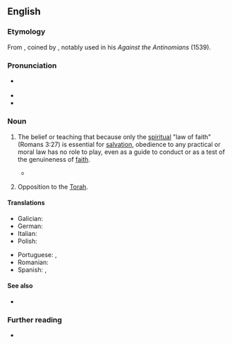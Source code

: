 ==English==

===Etymology===
From {{suffix|en|antinomian|ism}}, coined by {{w|Martin Luther}}, notably used in his ''Against the Antinomians'' (1539).

===Pronunciation===
* {{a|US}} {{IPA|en|/æntiˈnoʊmi.ənɪzəm/}}
* {{audio|en|En-us-antinomianism.ogg|Audio (US)}}
* {{hyphenation|en|an|ti|no|mi|an|ism}}

===Noun===
{{en-noun|~}}

# {{lb|en|Christianity}} The belief or teaching that because only the [[spiritual]] "law of faith" (Romans 3:27) is essential for [[salvation]], obedience to any practical or moral law has no role to play, even as a guide to conduct or as a test of the genuineness of [[faith]].
#: {{ant|en|legalism}}
#* {{quote-book|en|title=Lipstick Traces|chapter=The Assault on Notre-Dame|author={{w|Greil Marcus}}|year_published=2009|year=1989|publisher=Faber & Faber|passage=Always containing seeds of '''antinomianism''', mysticism inevitably undermined that authority, but because the church's hegemony rested on mystery, mysticism could not altogether be prohibited. The common will to reach God was too strong, and the church was political before it was anything else.}}
# {{lb|en|Judaism}} Opposition to the [[Torah]].

====Translations====
{{trans-top|a belief or teaching that the spiritual law of faith renders any practical or moral law irrelevant}}
* Galician: {{t-check|gl|antinomismo|m}}
* German: {{t+|de|Antinomismus|m}}
* Italian: {{t-check|it|antinomismo|m}}
* Polish: {{t|pl|antynomizm}}
{{trans-mid}}
* Portuguese: {{t|pt|antinomianismo|m}}, {{t|pt|antinomismo|m}}
* Romanian: {{t|ro|antinomism|n}}
* Spanish: {{t|es|antinomismo|m}}, {{t|es|antinomianismo|m}}
{{trans-bottom}}

====See also====
* {{l|en|antinomian}}

===Further reading===
* {{pedia}}